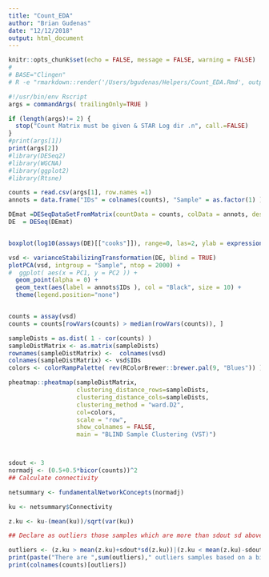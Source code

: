 ```yaml
---
title: "Count_EDA"
author: "Brian Gudenas"
date: "12/12/2018"
output: html_document
---
```


```r
knitr::opts_chunk$set(echo = FALSE, message = FALSE, warning = FALSE)
# 
# BASE="Clingen"
# R -e "rmarkdown::render('/Users/bgudenas/Helpers/Count_EDA.Rmd', output_file = '${BASE}_EDA.html', output_dir = './Results' )" --args "/Users/bgudenas/Desktop/Projects/SHHalpha/Counts/${BASE}_CountMat.csv" "/Users/bgudenas/Desktop/Projects/SHHalpha/Counts/${BASE}_CountMat.csv" 
```


```r
#!/usr/bin/env Rscript
args = commandArgs( trailingOnly=TRUE )

if (length(args)!= 2) {
  stop("Count Matrix must be given & STAR Log dir .n", call.=FALSE)
}
#print(args[1])
print(args[2])
#library(DESeq2)
#library(WGCNA)
#library(ggplot2)
#library(Rtsne)
```


```r
counts = read.csv(args[1], row.names =1)
annots = data.frame("IDs" = colnames(counts), "Sample" = as.factor(1) )

DEmat =DESeqDataSetFromMatrix(countData = counts, colData = annots, design = ~ 1 ) 
DE  = DESeq(DEmat)


boxplot(log10(assays(DE)[["cooks"]]), range=0, las=2, ylab = expression(Log[10]~Cooks~Distance), main = "Sample Counts" )

vsd <- varianceStabilizingTransformation(DE, blind = TRUE)
plotPCA(vsd, intgroup = "Sample", ntop = 2000) + 
#  ggplot( aes(x = PC1, y = PC2 )) +
  geom_point(alpha = 0) +
  geom_text(aes(label = annots$IDs ), col = "Black", size = 10) + 
  theme(legend.position="none")


counts = assay(vsd)
counts = counts[rowVars(counts) > median(rowVars(counts)), ]

sampleDists = as.dist( 1 - cor(counts) ) 
sampleDistMatrix <- as.matrix(sampleDists)
rownames(sampleDistMatrix) <-  colnames(vsd) 
colnames(sampleDistMatrix) <- vsd$IDs
colors <- colorRampPalette( rev(RColorBrewer::brewer.pal(9, "Blues")) )(255)

pheatmap::pheatmap(sampleDistMatrix,
                   clustering_distance_rows=sampleDists,
                   clustering_distance_cols=sampleDists,
                   clustering_method = "ward.D2",
                   col=colors,
                   scale = "row",
                   show_colnames = FALSE,
                   main = "BLIND Sample Clustering (VST)")



sdout <- 3
normadj <- (0.5+0.5*bicor(counts))^2
## Calculate connectivity

netsummary <- fundamentalNetworkConcepts(normadj)

ku <- netsummary$Connectivity

z.ku <- ku-(mean(ku))/sqrt(var(ku))

## Declare as outliers those samples which are more than sdout sd above the mean connectivity based on the chosen measure

outliers <- (z.ku > mean(z.ku)+sdout*sd(z.ku))|(z.ku < mean(z.ku)-sdout*sd(z.ku))
print(paste("There are ",sum(outliers)," outliers samples based on a bicor distance sample network connectivity standard deviation above ", sdout, sep=""))
print(colnames(counts)[outliers])

```

